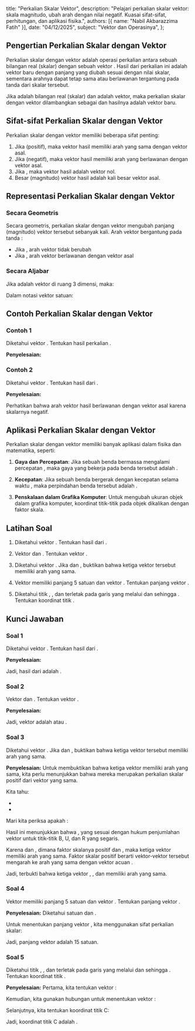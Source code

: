   title: "Perkalian Skalar Vektor",
  description: "Pelajari perkalian skalar vektor: skala magnitudo, ubah arah dengan nilai negatif. Kuasai sifat-sifat, perhitungan, dan aplikasi fisika.",
  authors: [{ name: "Nabil Akbarazzima Fatih" }],
  date: "04/12/2025",
  subject: "Vektor dan Operasinya",
};

## Pengertian Perkalian Skalar dengan Vektor

Perkalian skalar dengan vektor adalah operasi perkalian antara sebuah bilangan real (skalar) dengan sebuah vektor <InlineMath math="\vec{v}" />. Hasil dari perkalian ini adalah vektor baru dengan panjang yang diubah sesuai dengan nilai skalar, sementara arahnya dapat tetap sama atau berlawanan tergantung pada tanda dari skalar tersebut.

Jika <InlineMath math="k" /> adalah bilangan real (skalar) dan <InlineMath math="\vec{v}" /> adalah vektor, maka perkalian skalar dengan vektor dilambangkan sebagai <InlineMath math="k \cdot \vec{v}" /> dan hasilnya adalah vektor baru.

## Sifat-sifat Perkalian Skalar dengan Vektor

Perkalian skalar dengan vektor memiliki beberapa sifat penting:

1. Jika <InlineMath math="k > 0" /> (positif), maka vektor hasil memiliki arah yang sama dengan vektor asal.
2. Jika <InlineMath math="k < 0" /> (negatif), maka vektor hasil memiliki arah yang berlawanan dengan vektor asal.
3. Jika <InlineMath math="k = 0" />, maka vektor hasil adalah vektor nol.
4. Besar (magnitudo) vektor hasil adalah <InlineMath math="|k|" /> kali besar vektor asal.

## Representasi Perkalian Skalar dengan Vektor

### Secara Geometris

Secara geometris, perkalian skalar dengan vektor mengubah panjang (magnitudo) vektor tersebut sebanyak <InlineMath math="|k|" /> kali. Arah vektor bergantung pada tanda <InlineMath math="k" />:

- Jika <InlineMath math="k > 0" />, arah vektor tidak berubah
- Jika <InlineMath math="k < 0" />, arah vektor berlawanan dengan vektor asal <InlineMath math="|k \cdot \vec{v}| = |k| \cdot |\vec{v}|" />

### Secara Aljabar

Jika <InlineMath math="\vec{v} = (v_1, v_2, v_3)" /> adalah vektor di ruang 3 dimensi, maka:

<div className="flex flex-col gap-4">
  <BlockMath math="k \cdot \vec{v} = k(v_1, v_2, v_3) = (k \cdot v_1, k \cdot v_2, k \cdot v_3)" />
</div>

Dalam notasi vektor satuan:

<div className="flex flex-col gap-4">
  <BlockMath math="k \cdot \vec{v} = k(v_1\vec{i} + v_2\vec{j} + v_3\vec{k}) = k \cdot v_1\vec{i} + k \cdot v_2\vec{j} + k \cdot v_3\vec{k}" />
</div>

## Contoh Perkalian Skalar dengan Vektor

### Contoh 1

Diketahui vektor <InlineMath math="\vec{a} = 2\vec{i} + 3\vec{j} + 5\vec{k}" />. Tentukan hasil perkalian <InlineMath math="2\vec{a}" />.

**Penyelesaian:**

<div className="flex flex-col gap-4">
  <BlockMath math="2\vec{a} = 2(2\vec{i} + 3\vec{j} + 5\vec{k})" />
  <BlockMath math="= 4\vec{i} + 6\vec{j} + 10\vec{k}" />
</div>

### Contoh 2

Diketahui vektor <InlineMath math="\vec{v} = (4, -2, 3)" />. Tentukan hasil dari <InlineMath math="-3\vec{v}" />.

**Penyelesaian:**

<div className="flex flex-col gap-4">
  <BlockMath math="-3\vec{v} = -3(4, -2, 3)" />
  <BlockMath math="= (-12, 6, -9)" />
</div>

Perhatikan bahwa arah vektor hasil berlawanan dengan vektor asal karena skalarnya negatif.

## Aplikasi Perkalian Skalar dengan Vektor

Perkalian skalar dengan vektor memiliki banyak aplikasi dalam fisika dan matematika, seperti:

1. **Gaya dan Percepatan**: Jika sebuah benda bermassa <InlineMath math="m" /> mengalami percepatan <InlineMath math="\vec{a}" />, maka gaya yang bekerja pada benda tersebut adalah <InlineMath math="\vec{F} = m\vec{a}" />.

2. **Kecepatan**: Jika sebuah benda bergerak dengan kecepatan <InlineMath math="\vec{v}" /> selama waktu <InlineMath math="t" />, maka perpindahan benda tersebut adalah <InlineMath math="\vec{s} = t\vec{v}" />.

3. **Penskalaan dalam Grafika Komputer**: Untuk mengubah ukuran objek dalam grafika komputer, koordinat titik-titik pada objek dikalikan dengan faktor skala.

## Latihan Soal

1. Diketahui vektor <InlineMath math="\vec{a} = 3\vec{i} - 4\vec{j} + 2\vec{k}" />. Tentukan hasil dari <InlineMath math="-2\vec{a}" />.

2. Vektor <InlineMath math="\vec{u} = (2, -5, 1)" /> dan <InlineMath math="\vec{v} = (-4, 3, 6)" />. Tentukan vektor <InlineMath math="2\vec{u} - 3\vec{v}" />.

3. Diketahui vektor <InlineMath math="\overrightarrow{BR} = 3,4 \text{ cm}" />. Jika <InlineMath math="\overrightarrow{BU} = 0,65 \cdot \overrightarrow{BR}" /> dan <InlineMath math="\overrightarrow{UR} = 0,35 \cdot \overrightarrow{BR}" />, buktikan bahwa ketiga vektor tersebut memiliki arah yang sama.

4. Vektor <InlineMath math="\vec{p}" /> memiliki panjang 5 satuan dan vektor <InlineMath math="\vec{q} = 3\vec{p}" />. Tentukan panjang vektor <InlineMath math="\vec{q}" />.

5. Diketahui titik <InlineMath math="A(2, 3, -1)" />, <InlineMath math="B(5, -2, 4)" />, dan <InlineMath math="C" /> terletak pada garis yang melalui <InlineMath math="A" /> dan <InlineMath math="B" /> sehingga <InlineMath math="\overrightarrow{AC} = 2\overrightarrow{AB}" />. Tentukan koordinat titik <InlineMath math="C" />.

## Kunci Jawaban

### Soal 1

Diketahui vektor <InlineMath math="\vec{a} = 3\vec{i} - 4\vec{j} + 2\vec{k}" />. Tentukan hasil dari <InlineMath math="-2\vec{a}" />.

**Penyelesaian:**

<div className="flex flex-col gap-4">
  <BlockMath math="-2\vec{a} = -2(3\vec{i} - 4\vec{j} + 2\vec{k})" />
  <BlockMath math="= -6\vec{i} + 8\vec{j} - 4\vec{k}" />
</div>

Jadi, hasil dari <InlineMath math="-2\vec{a}" /> adalah <InlineMath math="-6\vec{i} + 8\vec{j} - 4\vec{k}" />.

### Soal 2

Vektor <InlineMath math="\vec{u} = (2, -5, 1)" /> dan <InlineMath math="\vec{v} = (-4, 3, 6)" />. Tentukan vektor <InlineMath math="2\vec{u} - 3\vec{v}" />.

**Penyelesaian:**

<div className="flex flex-col gap-4">
  <BlockMath math="2\vec{u} = 2(2, -5, 1) = (4, -10, 2)" />
  <BlockMath math="3\vec{v} = 3(-4, 3, 6) = (-12, 9, 18)" />
  <BlockMath math="2\vec{u} - 3\vec{v} = (4, -10, 2) - (-12, 9, 18)" />
  <BlockMath math="= (4 - (-12), -10 - 9, 2 - 18)" />
  <BlockMath math="= (4 + 12, -10 - 9, 2 - 18)" />
  <BlockMath math="= (16, -19, -16)" />
</div>

Jadi, vektor <InlineMath math="2\vec{u} - 3\vec{v}" /> adalah <InlineMath math="(16, -19, -16)" /> atau <InlineMath math="16\vec{i} - 19\vec{j} - 16\vec{k}" />.

### Soal 3

Diketahui vektor <InlineMath math="\overrightarrow{BR} = 3,4 \text{ cm}" />. Jika <InlineMath math="\overrightarrow{BU} = 0,65 \cdot \overrightarrow{BR}" /> dan <InlineMath math="\overrightarrow{UR} = 0,35 \cdot \overrightarrow{BR}" />, buktikan bahwa ketiga vektor tersebut memiliki arah yang sama.

**Penyelesaian:**
Untuk membuktikan bahwa ketiga vektor memiliki arah yang sama, kita perlu menunjukkan bahwa mereka merupakan perkalian skalar positif dari vektor yang sama.

Kita tahu:

- <InlineMath math="\overrightarrow{BU} = 0,65 \cdot \overrightarrow{BR}" />
- <InlineMath math="\overrightarrow{UR} = 0,35 \cdot \overrightarrow{BR}" />

Mari kita periksa apakah <InlineMath math="\overrightarrow{BU} + \overrightarrow{UR} = \overrightarrow{BR}" />:

<div className="flex flex-col gap-4">
  <BlockMath math="\overrightarrow{BU} + \overrightarrow{UR} = 0,65 \cdot \overrightarrow{BR} + 0,35 \cdot \overrightarrow{BR}" />
  <BlockMath math="= (0,65 + 0,35) \cdot \overrightarrow{BR}" />
  <BlockMath math="= 1 \cdot \overrightarrow{BR}" />
  <BlockMath math="= \overrightarrow{BR}" />
</div>

Hasil ini menunjukkan bahwa <InlineMath math="\overrightarrow{BU} + \overrightarrow{UR} = \overrightarrow{BR}" />, yang sesuai dengan hukum penjumlahan vektor untuk titik-titik B, U, dan R yang segaris.

Karena <InlineMath math="\overrightarrow{BU} = 0,65 \cdot \overrightarrow{BR}" /> dan <InlineMath math="\overrightarrow{UR} = 0,35 \cdot \overrightarrow{BR}" />, dimana faktor skalanya positif <InlineMath math="0,65" /> dan <InlineMath math="0,35" />, maka ketiga vektor memiliki arah yang sama. Faktor skalar positif berarti vektor-vektor tersebut mengarah ke arah yang sama dengan vektor acuan <InlineMath math="\overrightarrow{BR}" />.

Jadi, terbukti bahwa ketiga vektor <InlineMath math="\overrightarrow{BR}" />, <InlineMath math="\overrightarrow{BU}" />, dan <InlineMath math="\overrightarrow{UR}" /> memiliki arah yang sama.

### Soal 4

Vektor <InlineMath math="\vec{p}" /> memiliki panjang 5 satuan dan vektor <InlineMath math="\vec{q} = 3\vec{p}" />. Tentukan panjang vektor <InlineMath math="\vec{q}" />.

**Penyelesaian:**
Diketahui <InlineMath math="|\vec{p}| = 5" /> satuan dan <InlineMath math="\vec{q} = 3\vec{p}" />.

Untuk menentukan panjang vektor <InlineMath math="\vec{q}" />, kita menggunakan sifat perkalian skalar:

<div className="flex flex-col gap-4">
  <BlockMath math="|\vec{q}| = |3\vec{p}|" />
  <BlockMath math="= |3| \cdot |\vec{p}|" />
  <BlockMath math="= 3 \cdot 5" />
  <BlockMath math="= 15" />
</div>

Jadi, panjang vektor <InlineMath math="\vec{q}" /> adalah 15 satuan.

### Soal 5

Diketahui titik <InlineMath math="A(2, 3, -1)" />, <InlineMath math="B(5, -2, 4)" />, dan <InlineMath math="C" /> terletak pada garis yang melalui <InlineMath math="A" /> dan <InlineMath math="B" /> sehingga <InlineMath math="\overrightarrow{AC} = 2\overrightarrow{AB}" />. Tentukan koordinat titik <InlineMath math="C" />.

**Penyelesaian:**
Pertama, kita tentukan vektor <InlineMath math="\overrightarrow{AB}" />:

<div className="flex flex-col gap-4">
  <BlockMath math="\overrightarrow{AB} = B - A" />
  <BlockMath math="= (5, -2, 4) - (2, 3, -1)" />
  <BlockMath math="= (5-2, -2-3, 4-(-1))" />
  <BlockMath math="= (3, -5, 5)" />
</div>

Kemudian, kita gunakan hubungan <InlineMath math="\overrightarrow{AC} = 2\overrightarrow{AB}" /> untuk menentukan vektor <InlineMath math="\overrightarrow{AC}" />:

<div className="flex flex-col gap-4">
  <BlockMath math="\overrightarrow{AC} = 2\overrightarrow{AB}" />
  <BlockMath math="= 2(3, -5, 5)" />
  <BlockMath math="= (6, -10, 10)" />
</div>

Selanjutnya, kita tentukan koordinat titik C:

<div className="flex flex-col gap-4">
  <BlockMath math="\overrightarrow{AC} = C - A" />
  <BlockMath math="(6, -10, 10) = C - (2, 3, -1)" />
  <BlockMath math="C = (6, -10, 10) + (2, 3, -1)" />
  <BlockMath math="C = (6+2, -10+3, 10+(-1))" />
  <BlockMath math="C = (8, -7, 9)" />
</div>

Jadi, koordinat titik C adalah <InlineMath math="C(8, -7, 9)" />.
